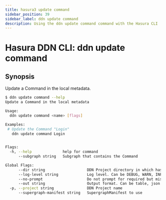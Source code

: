 ```yaml
---
title: hasura3 update command
sidebar_position: 39
sidebar_label: ddn update command
description: Using the ddn update command command with the Hasura CLI
---
```


# Hasura DDN CLI: ddn update command 

## Synopsis
Update a Command in the local metadata.

```bash
$ ddn update command --help
Update a Command in the local metadata

Usage:
  ddn update command <name> [flags]

Examples:
 # Update the Command "Login"
   ddn update command Login
	 

Flags:
  -h, --help              help for command
      --subgraph string   Subgraph that contains the Command

Global Flags:
      --dir string                   DDN Project directory in which hasura.yaml is present (default ".")
      --log-level string             Log level. Can be DEBUG, WARN, INFO, ERROR, or FATAL. (default "INFO")
      --no-prompt                    Do not prompt for required but missing flags
      --out string                   Output format. Can be table, json or yaml. (default "table")
  -p, --project string               DDN Project name
      --supergraph-manifest string   SupergraphManifest to use
```

